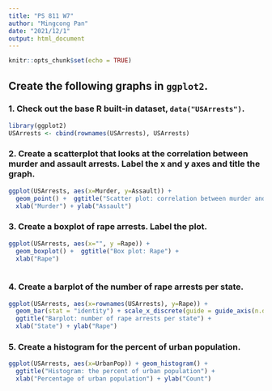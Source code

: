 ---
title: "PS 811 W7"
author: "Mingcong Pan"
date: "2021/12/1"
output: html_document
---

```{r setup, include=FALSE}
knitr::opts_chunk$set(echo = TRUE)
```

## Create the following graphs in `ggplot2`.

### 1. Check out the base R built-in dataset, `data("USArrests")`.

```{r echo=FALSE, warning = FALSE, message = FALSE, results = "asis"}
library(ggplot2)
USArrests <- cbind(rownames(USArrests), USArrests)

```

### 2. Create a scatterplot that looks at the correlation between murder and assault arrests. Label the x and y axes and title the graph.

```{r echo=FALSE, warning = FALSE, message = FALSE, results = "asis"}
ggplot(USArrests, aes(x=Murder, y=Assault)) + 
  geom_point() +  ggtitle("Scatter plot: correlation between murder and assault arrests") + 
  xlab("Murder") + ylab("Assault")
```

### 3. Create a boxplot of rape arrests. Label the plot.

```{r echo=FALSE, warning = FALSE, message = FALSE, results = "asis"}
ggplot(USArrests, aes(x="", y =Rape)) + 
  geom_boxplot() +  ggtitle("Box plot: Rape") + 
  xlab("Rape")
  
```

### 4. Create a barplot of the number of rape arrests per state.

```{r echo=FALSE, warning = FALSE, message = FALSE, results = "asis"}
ggplot(USArrests, aes(x=rownames(USArrests), y=Rape)) + 
  geom_bar(stat = "identity") + scale_x_discrete(guide = guide_axis(n.dodge=6)) + 
  ggtitle("Barplot: number of rape arrests per state") + 
  xlab("State") + ylab("Rape")

```

### 5. Create a histogram for the percent of urban population.

```{r echo=FALSE, warning = FALSE, message = FALSE, results = "asis"}
ggplot(USArrests, aes(x=UrbanPop)) + geom_histogram() + 
  ggtitle("Histogram: the percent of urban population") + 
  xlab("Percentage of urban population") + ylab("Count")

```
